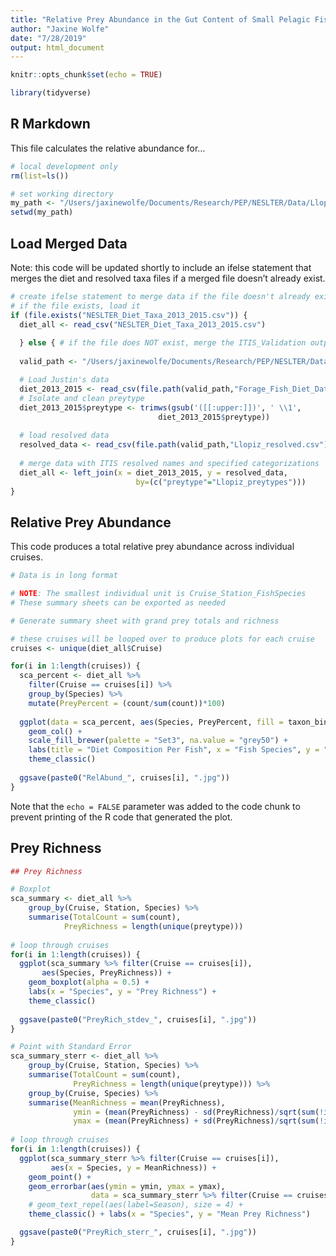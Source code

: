 ```yaml
---
title: "Relative Prey Abundance in the Gut Content of Small Pelagic Fish along the Northeast Shelf"
author: "Jaxine Wolfe"
date: "7/28/2019"
output: html_document
---
```


```r
knitr::opts_chunk$set(echo = TRUE)

library(tidyverse)
```

## R Markdown

This file calculates the relative abundance for...

```r
# local development only
rm(list=ls())

# set working directory
my_path <- "/Users/jaxinewolfe/Documents/Research/PEP/NESLTER/Data/LlopizLab/Abundance"
setwd(my_path)

```

## Load Merged Data

Note: this code will be updated shortly to include an ifelse statement that merges the diet and resolved taxa files if a merged file doesn't already exist.

```r

# create ifelse statement to merge data if the file doesn't already exist
# if the file exists, load it
if (file.exists("NESLTER_Diet_Taxa_2013_2015.csv")) {
  diet_all <- read_csv("NESLTER_Diet_Taxa_2013_2015.csv")
  
  } else { # if the file does NOT exist, merge the ITIS_Validation output
  
  valid_path <- "/Users/jaxinewolfe/Documents/Research/PEP/NESLTER/Data/LlopizLab/Abundance/itis_validation"

  # Load Justin's data
  diet_2013_2015 <- read_csv(file.path(valid_path,"Forage_Fish_Diet_Data_2013_2015_long.csv"))
  # Isolate and clean preytype
  diet_2013_2015$preytype <- trimws(gsub('([[:upper:]])', ' \\1',
                                 diet_2013_2015$preytype))
  
  # load resolved data
  resolved_data <- read_csv(file.path(valid_path,"Llopiz_resolved.csv"))
  
  # merge data with ITIS resolved names and specified categorizations
  diet_all <- left_join(x = diet_2013_2015, y = resolved_data,
                            by=(c("preytype"="Llopiz_preytypes")))
}

```

## Relative Prey Abundance

This code produces a total relative prey abundance across individual cruises.

```r

# Data is in long format

# NOTE: The smallest individual unit is Cruise_Station_FishSpecies
# These summary sheets can be exported as needed

# Generate summary sheet with grand prey totals and richness

# these cruises will be looped over to produce plots for each cruise
cruises <- unique(diet_all$Cruise)

for(i in 1:length(cruises)) {
  sca_percent <- diet_all %>%
    filter(Cruise == cruises[i]) %>%
    group_by(Species) %>%
    mutate(PreyPercent = (count/sum(count))*100)
  
  ggplot(data = sca_percent, aes(Species, PreyPercent, fill = taxon_bins)) +
    geom_col() +
    scale_fill_brewer(palette = "Set3", na.value = "grey50") +
    labs(title = "Diet Composition Per Fish", x = "Fish Species", y = "Percent Composition") +
    theme_classic()
  
  ggsave(paste0("RelAbund_", cruises[i], ".jpg"))
}

```

Note that the `echo = FALSE` parameter was added to the code chunk to prevent printing of the R code that generated the plot.


## Prey Richness

```r
## Prey Richness

# Boxplot
sca_summary <- diet_all %>%
    group_by(Cruise, Station, Species) %>%
    summarise(TotalCount = sum(count),
            PreyRichness = length(unique(preytype)))
  
# loop through cruises
for(i in 1:length(cruises)) {
  ggplot(sca_summary %>% filter(Cruise == cruises[i]), 
       aes(Species, PreyRichness)) +
    geom_boxplot(alpha = 0.5) + 
    labs(x = "Species", y = "Prey Richness") +
    theme_classic()
  
  ggsave(paste0("PreyRich_stdev_", cruises[i], ".jpg"))
}

# Point with Standard Error
sca_summary_sterr <- diet_all %>%
    group_by(Cruise, Station, Species) %>%
    summarise(TotalCount = sum(count),
              PreyRichness = length(unique(preytype))) %>%
    group_by(Cruise, Species) %>%
    summarise(MeanRichness = mean(PreyRichness),
              ymin = (mean(PreyRichness) - sd(PreyRichness)/sqrt(sum(!is.na(PreyRichness)))),
              ymax = (mean(PreyRichness) + sd(PreyRichness)/sqrt(sum(!is.na(PreyRichness)))))
  
# loop through cruises
for(i in 1:length(cruises)) {
  ggplot(sca_summary_sterr %>% filter(Cruise == cruises[i]), 
         aes(x = Species, y = MeanRichness)) + 
    geom_point() +
    geom_errorbar(aes(ymin = ymin, ymax = ymax), 
                  data = sca_summary_sterr %>% filter(Cruise == cruises[i])) +
    # geom_text_repel(aes(label=Season), size = 4) +
    theme_classic() + labs(x = "Species", y = "Mean Prey Richness")

  ggsave(paste0("PreyRich_sterr_", cruises[i], ".jpg"))
}
```


